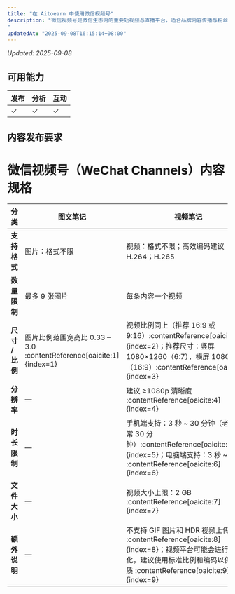 ```yaml
---
title: "在 Aitoearn 中使用微信视频号"
description: "微信视频号是微信生态内的重要短视频与直播平台，适合品牌内容传播与粉丝运营。通过 Aitoearn，您可以高效完成内容创作、排期发布与数据分析。
"
updatedAt: "2025-09-08T16:15:14+08:00"
---
```

<!-- UPDATED_AT -->
_Updated: 2025-09-08_

## 可用能力
| **发布** | **分析** | **互动** |
| ------------ | ------------ | -------- |
| ✓       | ✓       |     ✓     |

## 内容发布要求

# 微信视频号（WeChat Channels）内容规格

| 分类         | 图文笔记                             | 视频笔记                                                                                         |
|--------------|--------------------------------------|--------------------------------------------------------------------------------------------------|
| **支持格式**   | 图片：格式不限                         | 视频：格式不限；高效编码建议 H.264；H.265  |
| **数量限制**   | 最多 9 张图片                         | 每条内容一个视频                                                                                  |
| **尺寸 / 比例** | 图片比例范围宽高比 0.33 – 3.0 :contentReference[oaicite:1]{index=1} | 视频比例同上（推荐 16:9 或 9:16）:contentReference[oaicite:2]{index=2}；推荐尺寸：竖屏 1080×1260（6:7），横屏 1080×608（16:9）:contentReference[oaicite:3]{index=3} |
| **分辨率**     | —                                  | 建议 ≥1080p 清晰度 :contentReference[oaicite:4]{index=4}                                                   |
| **时长限制**   | —                                  | 手机端支持：3 秒 ~ 30 分钟（老设备通常 30 分钟）:contentReference[oaicite:5]{index=5}；电脑端支持：3 秒 ~ 2 小时 :contentReference[oaicite:6]{index=6} |
| **文件大小**   | —                                  | 视频大小上限：2 GB :contentReference[oaicite:7]{index=7}                                       |
| **额外说明**   | —                                  | 不支持 GIF 图片和 HDR 视频上传 :contentReference[oaicite:8]{index=8}；视频平台可能会进行压缩优化，建议使用标准比例和编码以保持画质 :contentReference[oaicite:9]{index=9} |
